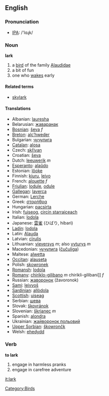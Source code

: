 ==English==
=== Pronunciation ===
*[[w:IPA|IPA]]: /'lɑɻk/

===Noun===
'''lark'''

# a [[bird]] of the family [[Alaudidae]]
# a bit of fun
# one who [[wake]]s early

====Related terms====
*[[skylark]]

==== Translations ====
*Albanian: [[lauresha]]
*Belarusian: [[жаваранак]]
*[[Bosnian]]: [[ševa]] ''f''
*[[Breton]]: [[alc’hweder]]
*Bulgarian: [[чучулига]]
*[[Catalan]]: [[alosa]]
*Czech: [[skřivan]]
*Croatian: [[ševa]]
*Dutch:  [[leeuwerik]] ''m''
*[[Esperanto]]: [[alaŭdo]]
*Estonian: [[lőoke]]
*Finnish: [[kiuru]], [[leivo]]
*French: [[alouette]] ''f''
*[[Friulian]]: [[lodule]], [[odule]]
*[[Gallegan]]: [[laverca]]
*German: [[Lerche]]
*Greek: [[σταρήθρα]]
*Hungarian: [[pacsirta]]
*Irish: [[fuiseog]], [[circín starraiceach]]
*Italian: [[lodola]]
*Japanese: [[雲雀]] (ひばり, hibari)
*[[Ladin]]: [[lodola]]
*Latin: [[Alauda]]
*Latvian: [[cīrulis]]
*Lithuanian: [[vieversys]] ''m''; also [[vyturys]] ''m''
*Macedonian: [[чучулига]] ([[čučuliga]])
*Maltese: [[alwetta]]
*[[Occitan]]: [[alauseta]]
*Polish: [[skowronek]]
*[[Romansh]]: [[lodola]]
*[[Romany]]: [[chiriklo-gilibano]] ''m'' chirikli-gilibani]] ''f''
*Russian: [[жаворонок]] (žavoronok)
*[[Sami]]: [[leivvoš]]
*[[Sardinian]]: [[allòdola]]
*[[Scottish]]: [[uiseag]]
*Serbian: [[шева]]
*Slovak: [[škovránok]]
*Slovenian: [[škrjanec]] ''m''
*Spanish: [[alondra]]
*Ukrainian: [[жайворонок польовий]]
*[[Upper Sorbian]]: [[škowrončk]]
*Welsh: [[ehedydd]]

===Verb===
'''to lark'''

# engage in harmless pranks
# engage in carefree adventure

[[Category:Birds]]

[[it:lark]]